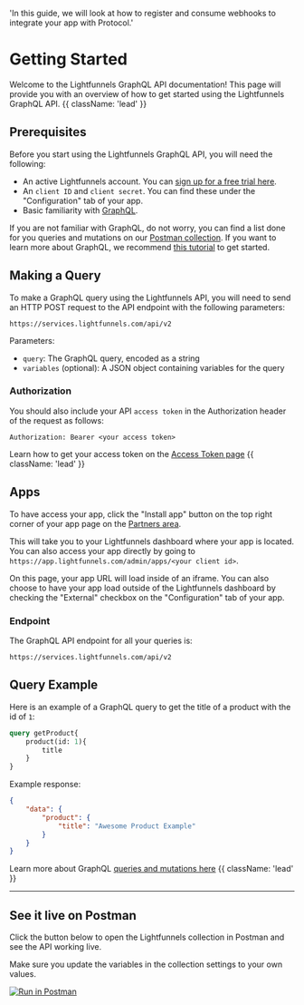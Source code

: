   'In this guide, we will look at how to register and consume webhooks to integrate your app with Protocol.'

# Getting Started

Welcome to the Lightfunnels GraphQL API documentation! This page will provide you with an overview of how to get started using the Lightfunnels GraphQL API. {{ className: 'lead' }}

## Prerequisites

Before you start using the Lightfunnels GraphQL API, you will need the following:

- An active Lightfunnels account. You can [sign up for a free trial here](https://app.lightfunnels.com/admin/auth/signup).
- An `client ID` and `client secret`. You can find these under the "Configuration" tab of your app.
- Basic familiarity with [GraphQL](https://graphql.org/). 

If you are not familiar with GraphQL, do not worry, you can find a list done for you queries and mutations on our [Postman collection](https://god.gw.postman.com/run-collection/16831799-560b18e3-2697-46e4-9ac7-1933d463fb37?action=collection%2Ffork&source=rip_markdown&collection-url=entityId%3D16831799-560b18e3-2697-46e4-9ac7-1933d463fb37%26entityType%3Dcollection%26workspaceId%3Dfa9c0249-aba8-4d8f-8378-47dad60c4b51). If you want to learn more about GraphQL, we recommend [this tutorial](https://www.howtographql.com/) to get started.

## Making a Query
To make a GraphQL query using the Lightfunnels API, you will need to send an HTTP POST request to the API endpoint with the following parameters:

```text {{ title: 'GraphQL API Endpoint' }}
https://services.lightfunnels.com/api/v2
```

Parameters:
- `query`: The GraphQL query, encoded as a string
- `variables` (optional): A JSON object containing variables for the query

### Authorization
You should also include your API `access token` in the Authorization header of the request as follows:
```text {{ title: 'Authorization header' }}
Authorization: Bearer <your access token>
```
Learn how to get your access token on the [Access Token page](/authentication) {{ className: 'lead' }}

## Apps

To have access your app, click the "Install app" button on the top right corner of your app page on the [Partners area](https://partners.lightfunnels.com/).

This will take you to your Lightfunnels dashboard where your app is located. You can also access your app directly by going to `https://app.lightfunnels.com/admin/apps/<your client id>`.

On this page, your app URL will load inside of an iframe. You can also choose to have your app load outside of the Lightfunnels dashboard by checking the "External" checkbox on the "Configuration" tab of your app.

### Endpoint

The GraphQL API endpoint for all your queries is:

```text {{ title: 'GraphQL endpoint' }}
https://services.lightfunnels.com/api/v2
```

## Query Example
Here is an example of a GraphQL query to get the title of a product with the id of `1`:


```graphql {{ title: 'Example query' }}
query getProduct{
    product(id: 1){
        title
    }
}
```

Example response:

```json {{ title: 'Example query' }}
{
    "data": {
        "product": {
            "title": "Awesome Product Example"
        }
    }
}
```

Learn more about GraphQL [queries and mutations here](https://graphql.org/learn/queries/) {{ className: 'lead' }}

---

## See it live on Postman
Click the button below to open the Lightfunnels collection in Postman and see the API working live.

Make sure you update the variables in the collection settings to your own values.

[![Run in Postman](https://run.pstmn.io/button.svg)](https://god.gw.postman.com/run-collection/16831799-560b18e3-2697-46e4-9ac7-1933d463fb37?action=collection%2Ffork&source=rip_markdown&collection-url=entityId%3D16831799-560b18e3-2697-46e4-9ac7-1933d463fb37%26entityType%3Dcollection%26workspaceId%3Dfa9c0249-aba8-4d8f-8378-47dad60c4b51)